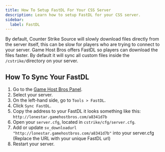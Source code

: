 ```yaml
---
title: How To Setup FastDL For Your CSS Server
description: Learn how to setup FastDL for your CSS server.
sidebar:
  label: FastDL
---
```


By default, Counter Strike Source will slowly download files directly from the server itself, this can be slow for players who are trying to connect to your server. Game Host Bros offers FastDL so players can download the files faster. By default it will sync all custom files inside the `/cstrike/`directory on your server.

## How To Sync Your FastDL

1. Go to the [Game Host Bros Panel](https://panel.gamehostbros.com/).
2. Select your server.
3. On the left-hand side, go to `Tools > FastDL`.
4. Click `Sync FastDL`.
5. Copy the address to your FastDL it looks something like this: `http://lonestar.gamehostbros.com/a8341d7b`
6. Open your `server.cfg`, located in `cstrike/cfg/server.cfg`.
7. Add or update `sv_downloadurl "http://lonestar.gamehostbros.com/a8341d7b"` into your server.cfg (Replace the URL with your unique FastDL url)
8. Restart your server.